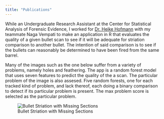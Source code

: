 ```yaml
---
title: "Publications"
---
```


While an Undergraduate Research Assistant at the Center for Statistical Analysis of Forensic Evidence, I worked for [Dr. Heike Hofmann](https://faculty.sites.iastate.edu/hofmann/) with my teammate Naga Vempati to make an application in R that evaluates the quality of a given bullet scan to see if it will be adequate for striation comparison to another bullet. The intention of said comparison is to see if the bullets can reasonably be determined to have been fired from the same barrel.

Many of the images such as the one below suffer from a variety of problems, namely holes and feathering. The app is a random forest model that uses seven features to predict the quality of the a scan. The particular problem of the image is also assesed. Five random forests, one for each tracked kind of problem, and lack thereof, each doing a binary comparison to detect if its particular problem is present. The max problem score is selected as the particular problem.

![Bullet Striation with Missing Sections](./myPublications/Images/FAU263_BC_L3.png)

